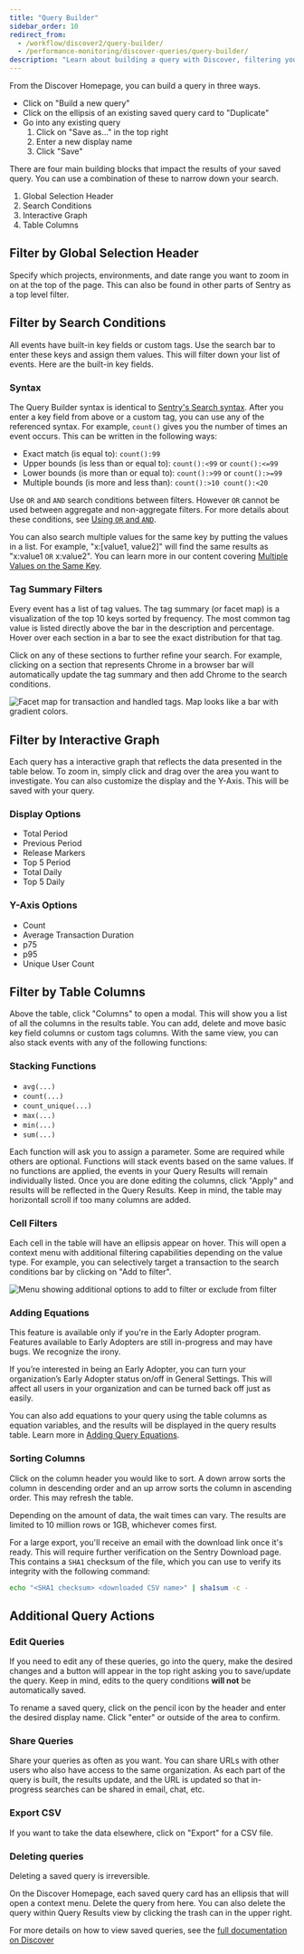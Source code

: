```yaml
---
title: "Query Builder"
sidebar_order: 10
redirect_from:
  - /workflow/discover2/query-builder/
  - /performance-monitoring/discover-queries/query-builder/
description: "Learn about building a query with Discover, filtering your search, and additional query actions."
---
```


From the Discover Homepage, you can build a query in three ways.

- Click on "Build a new query"
- Click on the ellipsis of an existing saved query card to "Duplicate"
- Go into any existing query
  1. Click on "Save as..." in the top right
  2. Enter a new display name
  3. Click "Save"

There are four main building blocks that impact the results of your saved query. You can use a combination of these to narrow down your search.

1. Global Selection Header
2. Search Conditions
3. Interactive Graph
4. Table Columns

## Filter by Global Selection Header

Specify which projects, environments, and date range you want to zoom in on at the top of the page. This can also be found in other parts of Sentry as a top level filter.

## Filter by Search Conditions

All events have built-in key fields or custom tags. Use the search bar to enter these keys and assign them values. This will filter down your list of events. Here are the built-in key fields.


<ParamTable fields={standardFields} />

### Syntax

The Query Builder syntax is identical to [Sentry's Search syntax](/product/sentry-basics/search/). After you enter a key field from above or a custom tag, you can use any of the referenced syntax. For example, `count()` gives you the number of times an event occurs. This can be written in the following ways:

- Exact match (is equal to): `count():99`
- Upper bounds (is less than or equal to): `count():<99` or `count():<=99`
- Lower bounds (is more than or equal to): `count():>99` or `count():>=99`
- Multiple bounds (is more and less than): `count():>10 count():<20`

Use `OR` and `AND` search conditions between filters. However `OR` cannot be used between aggregate and non-aggregate filters. For more details about these conditions, see [Using `OR` and `AND`](/product/sentry-basics/search/#using-or-and-and).

You can also search multiple values for the same key by putting the values in a list. For example, "x:[value1, value2]" will find the same results as "x:value1 `OR` x:value2". You can learn more in our content covering [Multiple Values on the Same Key](/product/sentry-basics/search/#multiple-values-on-the-same-key).

### Tag Summary Filters

Every event has a list of tag values. The tag summary (or facet map) is a visualization of the top 10 keys sorted by frequency. The most common tag value is listed directly above the bar in the description and percentage. Hover over each section in a bar to see the exact distribution for that tag.

Click on any of these sections to further refine your search. For example, clicking on a section that represents Chrome in a browser bar will automatically update the tag summary and then add Chrome to the search conditions.

![Facet map for transaction and handled tags. Map looks like a bar with gradient colors.](./discover-facet-map.png)

## Filter by Interactive Graph

Each query has a interactive graph that reflects the data presented in the table below. To zoom in, simply click and drag over the area you want to investigate. You can also customize the display and the Y-Axis. This will be saved with your query.

### Display Options

- Total Period
- Previous Period
- Release Markers
- Top 5 Period
- Total Daily
- Top 5 Daily

### Y-Axis Options

- Count
- Average Transaction Duration
- p75
- p95
- Unique User Count

## Filter by Table Columns

Above the table, click "Columns" to open a modal. This will show you a list of all the columns in the results table. You can add, delete and move basic key field columns or custom tags columns. With the same view, you can also stack events with any of the following functions:

### Stacking Functions

- `avg(...)`
- `count(...)`
- `count_unique(...)`
- `max(...)`
- `min(...)`
- `sum(...)`

Each function will ask you to assign a parameter. Some are required while others are optional. Functions will stack events based on the same values. If no functions are applied, the events in your Query Results will remain individually listed. Once you are done editing the columns, click "Apply" and results will be reflected in the Query Results. Keep in mind, the table may horizontall scroll if too many columns are added.

### Cell Filters

Each cell in the table will have an ellipsis appear on hover. This will open a context menu with additional filtering capabilities depending on the value type. For example, you can selectively target a transaction to the search conditions bar by clicking on "Add to filter".

![Menu showing additional options to add to filter or exclude from filter](./discover-table-cell.png)

### Adding Equations

<Note>

This feature is available only if you're in the Early Adopter program. Features available to Early Adopters are still in-progress and may have bugs. We recognize the irony.

If you’re interested in being an Early Adopter, you can turn your organization’s Early Adopter status on/off in General Settings. This will affect all users in your organization and can be turned back off just as easily.

</Note>

You can also add equations to your query using the table columns as equation variables, and the results will be displayed in the query results table. Learn more in [Adding Query Equations](query-equations/).

### Sorting Columns

Click on the column header you would like to sort. A down arrow sorts the column in descending order and an up arrow sorts the column in ascending order. This may refresh the table.

<Alert>
  Depending on the amount of data, the wait times can vary. The results are
  limited to 10 million rows or 1GB, whichever comes first.
</Alert>

For a large export, you'll receive an email with the download link once it's ready. This will require further verification on the Sentry Download page. This contains a `SHA1` checksum of the file, which you can use to verify its integrity with the following command:

```bash
echo "<SHA1 checksum> <downloaded CSV name>" | sha1sum -c -
```

## Additional Query Actions

### Edit Queries

If you need to edit any of these queries, go into the query, make the desired changes and a button will appear in the top right asking you to save/update the query. Keep in mind, edits to the query conditions **will not** be automatically saved.

To rename a saved query, click on the pencil icon by the header and enter the desired display name. Click "enter" or outside of the area to confirm.

### Share Queries

Share your queries as often as you want. You can share URLs with other users who also have access to the same organization. As each part of the query is built, the results update, and the URL is updated so that in-progress searches can be shared in email, chat, etc.

### Export CSV

If you want to take the data elsewhere, click on "Export" for a CSV file.

### Deleting queries

<Alert>Deleting a saved query is irreversible.</Alert>

On the Discover Homepage, each saved query card has an ellipsis that will open a context menu. Delete the query from here. You can also delete the query within Query Results view by clicking the trash can in the upper right.

For more details on how to view saved queries, see the [full documentation on Discover](/product/discover-queries/)
